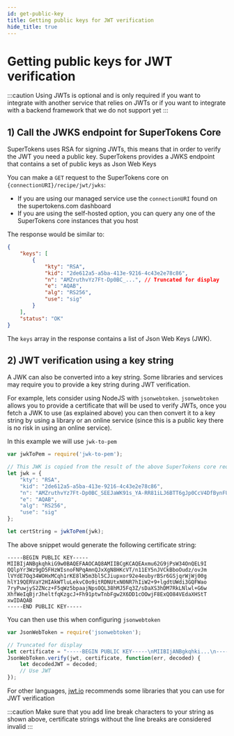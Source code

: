 ```yaml
---
id: get-public-key
title: Getting public keys for JWT verification
hide_title: true
---
```


<!-- COPY DOCS -->
<!-- ./session/common-customizations/sessions/with-jwt/get-public-key.mdx -->

# Getting public keys for JWT verification

:::caution
Using JWTs is optional and is only required if you want to integrate with another service that relies on JWTs or if you want to integrate with a backend framework that we do not support yet
:::

## 1) Call the JWKS endpoint for SuperTokens Core

SuperTokens uses RSA for signing JWTs, this means that in order to verify the JWT you need a public key. SuperTokens provides a JWKS endpoint that contains a set of public keys as Json Web Keys

You can make a `GET` request to the SuperTokens core on `{connectionURI}/recipe/jwt/jwks`:
- If you are using our managed service use the `connectionURI` found on the supertokens.com dashboard
- If you are using the self-hosted option, you can query any one of the SuperTokens core instances that you host

The response would be similar to: 

```json
{
    "keys": [
        {
            "kty": "RSA",
            "kid": "2de612a5-a5ba-413e-9216-4c43e2e78c86",
            "n": "AMZruthvYz7Ft-Dp0BC_...", // Truncated for display
            "e": "AQAB",
            "alg": "RS256",
            "use": "sig"
        }
    ],
    "status": "OK"
}
```

The `keys` array in the response contains a list of Json Web Keys (JWK).

## 2) JWT verification using a key string

A JWK can also be converted into a key string. Some libraries and services may require you to provide a key string during JWT verification.

For example, lets consider using NodeJS with `jsonwebtoken`. `jsonwebtoken` allows you to provide a certificate that will be used to verify JWTs, once you fetch a JWK to use (as explained above) you can then convert it to a key string by using a library or an online service (since this is a public key there is no risk in using an online service).

In this example we will use `jwk-to-pem`

```jsx
var jwkToPem = require('jwk-to-pem');

// This JWK is copied from the result of the above SuperTokens core request
let jwk = {
    "kty": "RSA",
    "kid": "2de612a5-a5ba-413e-9216-4c43e2e78c86",
    "n": "AMZruthvYz7Ft-Dp0BC_SEEJaWK91s_YA-RR81iLJ6BTT6gJp0CcV4DfBynFU_59dRGOZyVQpAW6Drnc_6LyZpVWHROzqt-Fjh8TAqodayhPJVuZt25eQiYrqcaK_dnuHrm8qwUq-hko6q1o1o9NIIZWNfUBEVWmNhyAJFk5bi3pLwtKPYrUQzVLcTdDUe4SIltvvfpYHbVFnYtxkBVmqO68j7sI8ktmTXM_heals-W6WmozabDkC9_ITCeRat2f7A2l0t4QzO0ZCzZcJfhusF4X1niKgY6yYXpbX6is4HCfhYfdabcE52xYMNl-gw9XDjsIxfBMUDvOFRHWlx0rU8c=",
    "e": "AQAB",
    "alg": "RS256",
    "use": "sig"
};

let certString = jwkToPem(jwk);
```

The above snippet would generate the following certificate string:

```
-----BEGIN PUBLIC KEY-----
MIIBIjANBgkqhkiG9w0BAQEFAAOCAQ8AMIIBCgKCAQEAxmu62G9jPsW34OnQEL9I
QQlpYr3Wz9gD5FHzWIsnoFNPqAmnQJxXgN8HKcVT/n11EY5nJVCkBboOudz/ovJm
lVYdE7Oq34WOHxMCqh1rKE8lW5m3bl5CJiupxor92e4eubyrBSr6GSjqrWjWj00g
hlY19QERVaY2HIAkWTluLekvC0o9itRDNUtxN0NR7hIiW2+9+lgdtUWdi3GQFWao
7ryPuwjyS2ZNcz+F5qWz5bpaajNpsOQL38hMJ5Fq3Z/sDaXS3hDM7RkLNlwl+G6w
XhfWeIqBjrJheltfqKzgcJ+Fh91ptwTnbFgw2X6DD1cOOwjF8ExQO84VEdaXHStT
xwIDAQAB
-----END PUBLIC KEY-----
```

You can then use this when configuring `jsonwebtoken`

```js
var JsonWebToken = require('jsonwebtoken');

// Truncated for display
let certificate = "-----BEGIN PUBLIC KEY-----\nMIIBIjANBgkqhki...\n-----END PUBLIC KEY-----";
JsonWebToken.verify(jwt, certificate, function(err, decoded) {
    let decodedJWT = decoded;
    // Use JWT
});
```

For other languages, [jwt.io](https://jwt.io/libraries) recommends some libraries that you can use for JWT verification

:::caution
Make sure that you add line break characters to your string as shown above, certificate strings without the line breaks are considered invalid
:::
